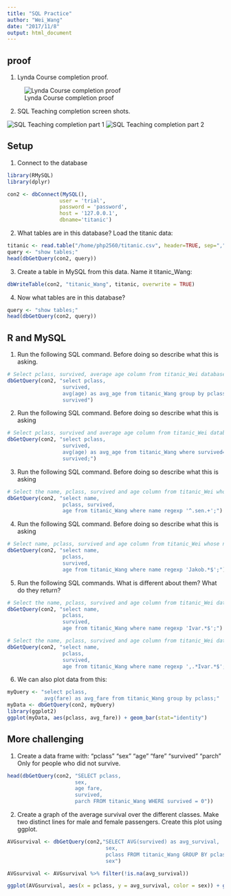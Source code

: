 ---
title: "SQL Practice"
author: "Wei_Wang"
date: "2017/11/8"
output: html_document
---


##  proof
1. Lynda Course completion proof.

![Lynda Course completion proof](~/SQL Practice/Lynda Course Proof.png)

2. SQL Teaching completion screen shots.

![SQL Teaching completion part 1](~/SQL Practice/SQL Teaching complete Part 1.png)
![SQL Teaching completion part 2](~/SQL Practice/SQL Teaching complete Part 2.png)





##  Setup
1. Connect to the database
```{r}
library(RMySQL)
library(dplyr)

con2 <- dbConnect(MySQL(),
                 user = 'trial',
                 password = 'password',
                 host = '127.0.0.1',
                 dbname='titanic')

```
2. What tables are in this database? Load the titanic data:
```{r}
titanic <- read.table("/home/php2560/titanic.csv", header=TRUE, sep=",")
query <- "show tables;"
head(dbGetQuery(con2, query))
```

3. Create a table in MySQL from this data. Name it titanic_Wang:
```{r}
dbWriteTable(con2, "titanic_Wang", titanic, overwrite = TRUE)
```

4. Now what tables are in this database?
```{r}
query <- "show tables;"
head(dbGetQuery(con2, query))
```

## R and MySQL
1. Run the following SQL command. Before doing so describe what this is asking.

```{r}
# Select pclass, survived, average age column from titanic_Wei database and group it by pclass and survived.
dbGetQuery(con2, "select pclass, 
                  survived, 
                  avg(age) as avg_age from titanic_Wang group by pclass, 
                  survived")

```

2. Run the following SQL command. Before doing so describe what this is asking

```{r}
# Select pclass, survived and average age column from titanic_Wei database who has to be survived and group them by pclass and survived.
dbGetQuery(con2, "select pclass, 
                  survived, 
                  avg(age) as avg_age from titanic_Wang where survived=1 group by pclass, 
                  survived;")
```

3. Run the following SQL command. Before doing so describe what this is asking

```{r}
# Select the name, pclass, survived and age column from titanic_Wei whose name consist "sen" in it.
dbGetQuery(con2, "select name, 
                  pclass, survived, 
                  age from titanic_Wang where name regexp '^.sen.+';")
```

4. Run the following SQL command. Before doing so describe what this is asking

```{r}
# Select name, pclass, survived and age column from titanic_Wei whose name should start with Jakob.
dbGetQuery(con2, "select name, 
                  pclass, 
                  survived, 
                  age from titanic_Wang where name regexp 'Jakob.*$';")
```

5. Run the following SQL commands. What is different about them? What do they return?

```{r}
# Select the name, pclass, survived and age column from titanic_Wei database whose name has to have ivar in it.
dbGetQuery(con2, "select name, 
                  pclass, 
                  survived, 
                  age from titanic_Wang where name regexp 'Ivar.*$';")
```


```{r}
# Select the name, pclass, survived and age column from titanic_Wei database whose name has to have ivar as an individual word in it.
dbGetQuery(con2, "select name, 
                  pclass, 
                  survived, 
                  age from titanic_Wang where name regexp ',.*Ivar.*$';")
```

6. We can also plot data from this:
```{r, message=FALSE, warning=FALSE}
myQuery <- "select pclass, 
            avg(fare) as avg_fare from titanic_Wang group by pclass;"
myData <- dbGetQuery(con2, myQuery)
library(ggplot2)
ggplot(myData, aes(pclass, avg_fare)) + geom_bar(stat="identity")
```


## More challenging
1. Create a data frame with:
  "pclass"
  "sex"
  "age"
  "fare"
  "survived"
  "parch"
Only for people who did not survive.

```{r}
head(dbGetQuery(con2, "SELECT pclass, 
                      sex, 
                      age fare, 
                      survived, 
                      parch FROM titanic_Wang WHERE survived = 0"))
```


2. Create a graph of the average survival over the different classes. Make two distinct lines for male and female passengers. Create this plot using ggplot.
```{r}
AVGsurvival <- dbGetQuery(con2,"SELECT AVG(survived) as avg_survival, 
                                sex, 
                                pclass FROM titanic_Wang GROUP BY pclass, 
                                sex")

AVGsurvival <- AVGsurvival %>% filter(!is.na(avg_survival))

ggplot(AVGsurvival, aes(x = pclass, y = avg_survival, color = sex)) + geom_line()
```















